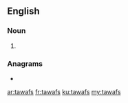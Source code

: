 ==English==

===Noun===
{{head|en|noun plural form}}

# {{plural of|tawaf|lang=en}}

===Anagrams===
* {{l|en|fatwas}}

[[ar:tawafs]]
[[fr:tawafs]]
[[ku:tawafs]]
[[my:tawafs]]